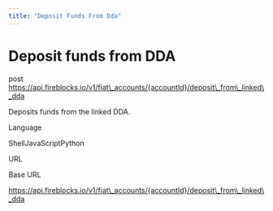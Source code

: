 ```yaml
---
title: "Deposit Funds From Dda"
---
```

  
  # Deposit funds from DDA

post https://api.fireblocks.io/v1/fiat\_accounts/{accountId}/deposit\_from\_linked\_dda

Deposits funds from the linked DDA.

Language

ShellJavaScriptPython

URL

Base URL

https://api.fireblocks.io/v1/fiat\_accounts/{accountId}/deposit\_from\_linked\_dda